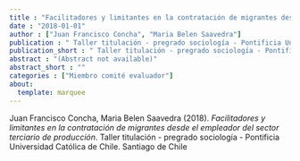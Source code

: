 ```yaml
---
title : "Facilitadores y limitantes en la contratación de migrantes desde el empleador del sector terciario de producción"
date : "2018-01-01"
author : ["Juan Francisco Concha", "Maria Belen Saavedra"]
publication : " Taller titulación - pregrado sociología - Pontificia Universidad Católica de Chile. Santiago de Chile"
publication_short : " Taller titulación - pregrado sociología - Pontificia Universidad Católica de Chile. Santiago de Chile"
abstract : "(Abstract not available)"
abstract_short : ""
categories : ["Miembro comité evaluador"]
about:
  template: marquee
---
```



::: {.callout-note title="How to cite this work"}

Juan Francisco Concha, Maria Belen Saavedra (2018). *Facilitadores y limitantes en la contratación de migrantes desde el empleador del sector terciario de producción*.  Taller titulación - pregrado sociología - Pontificia Universidad Católica de Chile. Santiago de Chile

:::

